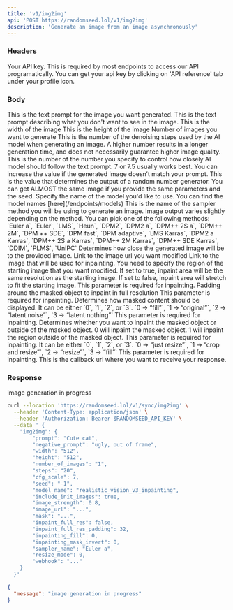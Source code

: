 ```yaml
---
title: 'v1/img2img'
api: 'POST https://randomseed.lol/v1/img2img'
description: 'Generate an image from an image asynchronously'
---
```

### Headers

<ParamField header="Authorization" type="string">
  Your API key. This is required by most endpoints to access our API programatically. You can get your api key by clicking on 'API reference' tab under your profile icon.
</ParamField>

### Body

<ParamField body="prompt" type="string" required>
  This is the text prompt for the image you want generated.
</ParamField>

<ParamField body="negative_prompt" type="string">
  This is the text prompt describing what you don't want to see in the image.
</ParamField>

<ParamField body="width" type="string">
  This is the width of the image
</ParamField>

<ParamField body="height" type="string">
  This is the height of the image
</ParamField>

<ParamField body="number_of_images" type="string">
  Number of images you want to generate
</ParamField>

<ParamField body="steps" type="string">
  This is the number of the denoising steps used by the AI model when generating an image. A higher number results in a longer generation time, and does not necessarily guarantee higher image quality.
</ParamField>

<ParamField body="cfg_scale" type="float">
  This is the number of the number you specify to control how closely AI model should follow the text prompt. 7 or 7.5 usually works best. You can increase the value if the generated image doesn’t match your prompt.
</ParamField>

<ParamField body="seed" type="integer">
  This is the value that determines the output of a random number generator. You can get ALMOST the same image if you provide the same parameters and the seed.
</ParamField>

<ParamField body="model_name" type="string" required>
  Specify the name of the model you'd like to use. You can find the model names [here](/endpoints/models)
</ParamField>

<ParamField body="sampler_name" type="string" required>
  This is the name of the sampler method you will be using to generate an image. Image output varies slightly depending on the method.
  You can pick one of the following methods: `Euler a`, `Euler`, `LMS`, `Heun`, `DPM2`, `DPM2 a`, `DPM++ 2S a`, `DPM++ 2M`, `DPM ++ SDE`, `DPM fast`, `DPM adaptive`, `LMS Karras`, `DPM2 a Karras`, `DPM++ 2S a Karras`, `DPM++ 2M Karras`, `DPM++ SDE Karras`, `DDIM`, `PLMS`, `UniPC`
</ParamField>

<ParamField body="image_strength" type="float">
  Determines how close the generated image will be to the provided image.
</ParamField>

<ParamField body="image_url" type="string">
  Link to the image url you want modified
</ParamField>
<ParamField body="mask" type="string">
  Link to the image that will be used for inpainting. You need to specify the region of the starting image that you want modified.
</ParamField>
<ParamField body="inpaint_full_res" type="boolean">
  If set to true, inpaint area will be the same resolution as the starting image. If set to false, inpaint area will stretch to fit the starting image. This parameter is required for inpainting.
</ParamField>
<ParamField body="inpaint_full_res_padding" type="integer">
  Padding around the masked object to inpaint in full resolution This parameter is required for inpainting.
</ParamField>
<ParamField body="inpainting_fill" type="integer">
  Determines how masked content should be displayed. It can be either `0`, `1`, `2`, or `3`. `0 -> “fill”`, `1 -> “original”`, `2 -> “latent noise”`, `3 -> “latent nothing”`
  This parameter is required for inpainting.
</ParamField>
<ParamField body="inpainting_mask_invert" type="integer">
  Determines whether you want to inpaint the masked object or outside of the masked object. 0 will inpaint the masked object. 1 will inpaint the region outside of the masked object. This parameter is required for inpainting.
</ParamField>
<ParamField body="resize_mode" type="integer">
  It can be either `0`, `1`, `2`, or `3`. `0 -> “just resize”`, `1 -> “crop and resize”`, `2 -> “resize”`, `3 -> “fill”`
  This parameter is required for inpainting.
</ParamField>

<ParamField body="webhook" type="string" required>
  This is the callback url where you want to receive your response.
</ParamField>

### Response

<ResponseField name="message" type="string">
  image generation in progress
</ResponseField>

<RequestExample>

```bash Example Request
curl --location 'https://randomseed.lol/v1/sync/img2img' \
  --header 'Content-Type: application/json' \
  --header 'Authorization: Bearer $RANDOMSEED_API_KEY' \
  --data ' {
    "img2img": {
        "prompt": "Cute cat",
        "negative_prompt": "ugly, out of frame",
        "width": "512",
        "height": "512",
        "number_of_images": "1",
        "steps": "20",
        "cfg_scale": 7,
        "seed": "-1",
        "model_name": "realistic_vision_v3_inpainting",
        "include_init_images": true,
        "image_strength": 0.8,
        "image_url": "...",
        "mask": "...",
        "inpaint_full_res": false,
        "inpaint_full_res_padding": 32,
        "inpainting_fill": 0,
        "inpainting_mask_invert": 0,
        "sampler_name": "Euler a",
        "resize_mode": 0,
        "webhook": "..."
    }
  }'
```

</RequestExample>

<ResponseExample>

```json Response
{
  "message": "image generation in progress"
}
```
</ResponseExample>
